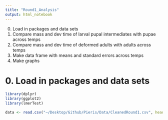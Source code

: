 ```yaml
---
title: "Round1_Analysis"
output: html_notebook
---
```


0. Load in packages and data sets
1. Compare mass and dev time of larval pupal intermediates with pupae across temps
2. Compare mass and dev time of deformed adults with adults across temps
3. Make data frame with means and standard errors across temps
4. Make graphs 

# 0. Load in packages and data sets
```r
library(dplyr)
library(ggplot2)
library(lmerTest)
```
```r
data <- read.csv("~/Desktop/Github/Pieris/Data/CleanedRound1.csv", header = TRUE)
```

